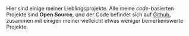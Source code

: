 Hier sind einige meiner Lieblingsprojekte. Alle meine _code_-basierten Projekte sind **Open Source**, und der Code befindet sich auf [Github](https://github.com/nico-bachner), zusammen mit einigen meiner vielleicht etwas weniger bemerkenswerte Projekte.
